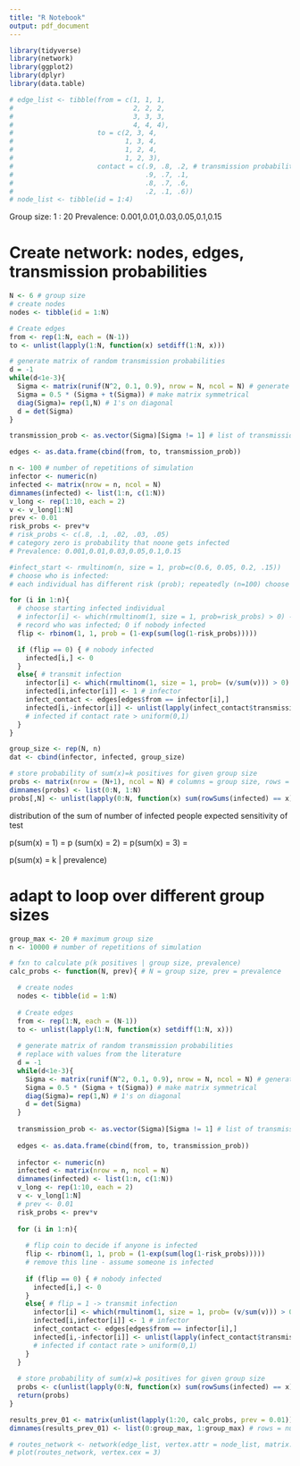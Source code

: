 ```yaml
---
title: "R Notebook"
output: pdf_document
---
```


```r
library(tidyverse)
library(network)
library(ggplot2)
library(dplyr)
library(data.table)
```


```r
# edge_list <- tibble(from = c(1, 1, 1, 
#                              2, 2, 2, 
#                              3, 3, 3, 
#                              4, 4, 4), 
#                     to = c(2, 3, 4, 
#                            1, 3, 4, 
#                            1, 2, 4, 
#                            1, 2, 3), 
#                     contact = c(.9, .8, .2, # transmission probability
#                                 .9, .7, .1, 
#                                 .8, .7, .6, 
#                                 .2, .1, .6))
# node_list <- tibble(id = 1:4)
```

Group size: 1 : 20
Prevalence: 0.001,0.01,0.03,0.05,0.1,0.15

# Create network: nodes, edges, transmission probabilities
```r
N <- 6 # group size
# create nodes
nodes <- tibble(id = 1:N)

# Create edges 
from <- rep(1:N, each = (N-1))
to <- unlist(lapply(1:N, function(x) setdiff(1:N, x)))

# generate matrix of random transmission probabilities 
d = -1
while(d<1e-3){
  Sigma <- matrix(runif(N^2, 0.1, 0.9), nrow = N, ncol = N) # generate random values from .1 to 0.9
  Sigma = 0.5 * (Sigma + t(Sigma)) # make matrix symmetrical 
  diag(Sigma)= rep(1,N) # 1's on diagonal 
  d = det(Sigma)
}

transmission_prob <- as.vector(Sigma)[Sigma != 1] # list of transmission probabilities, removing diagonals

edges <- as.data.frame(cbind(from, to, transmission_prob)) 
```


```r
n <- 100 # number of repetitions of simulation
infector <- numeric(n)
infected <- matrix(nrow = n, ncol = N)
dimnames(infected) <- list(1:n, c(1:N))
v_long <- rep(1:10, each = 2)
v <- v_long[1:N]
prev <- 0.01
risk_probs <- prev*v
# risk_probs <- c(.8, .1, .02, .03, .05)
# category zero is probability that noone gets infected
# Prevalence: 0.001,0.01,0.03,0.05,0.1,0.15

#infect_start <- rmultinom(n, size = 1, prob=c(0.6, 0.05, 0.2, .15))
# choose who is infected:
# each individual has different risk (prob); repeatedly (n=100) choose size = 1 individual to be infected

for (i in 1:n){
  # choose starting infected individual
  # infector[i] <- which(rmultinom(1, size = 1, prob=risk_probs) > 0) - 1
  # record who was infected; 0 if nobody infected
  flip <- rbinom(1, 1, prob = (1-exp(sum(log(1-risk_probs)))))

  if (flip == 0) { # nobody infected
    infected[i,] <- 0
  } 
  else{ # transmit infection
    infector[i] <- which(rmultinom(1, size = 1, prob= (v/sum(v))) > 0) 
    infected[i,infector[i]] <- 1 # infector 
    infect_contact <- edges[edges$from == infector[i],] 
    infected[i,-infector[i]] <- unlist(lapply(infect_contact$transmission_prob, function(x) x > runif(1, min = 0, max = 1)))
    # infected if contact rate > uniform(0,1)
  }
}

group_size <- rep(N, n)
dat <- cbind(infector, infected, group_size)

# store probability of sum(x)=k positives for given group size
probs <- matrix(nrow = (N+1), ncol = N) # columns = group size, rows = number positives (0: group size)
dimnames(probs) <- list(0:N, 1:N)
probs[,N] <- unlist(lapply(0:N, function(x) sum(rowSums(infected) == x)/n))

```

distribution of the sum of number of infected people
expected sensitivity of test 

p(sum(x) = 1) = 
p (sum(x) = 2) = 
p(sum(x) = 3) = 

p(sum(x) = k | prevalence)

# adapt to loop over different group sizes
```r
group_max <- 20 # maximum group size
n <- 10000 # number of repetitions of simulation

# fxn to calculate p(k positives | group size, prevalence)
calc_probs <- function(N, prev){ # N = group size, prev = prevalence

  # create nodes
  nodes <- tibble(id = 1:N)
  
  # Create edges 
  from <- rep(1:N, each = (N-1))
  to <- unlist(lapply(1:N, function(x) setdiff(1:N, x)))
  
  # generate matrix of random transmission probabilities 
  # replace with values from the literature 
  d = -1
  while(d<1e-3){
    Sigma <- matrix(runif(N^2, 0.1, 0.9), nrow = N, ncol = N) # generate random values from .1 to 0.9
    Sigma = 0.5 * (Sigma + t(Sigma)) # make matrix symmetrical 
    diag(Sigma)= rep(1,N) # 1's on diagonal 
    d = det(Sigma)
  }
  
  transmission_prob <- as.vector(Sigma)[Sigma != 1] # list of transmission probabilities, removing diagonals
  
  edges <- as.data.frame(cbind(from, to, transmission_prob)) 
  
  infector <- numeric(n)
  infected <- matrix(nrow = n, ncol = N)
  dimnames(infected) <- list(1:n, c(1:N))
  v_long <- rep(1:10, each = 2)
  v <- v_long[1:N]
  # prev <- 0.01
  risk_probs <- prev*v
  
  for (i in 1:n){
    
    # flip coin to decide if anyone is infected
    flip <- rbinom(1, 1, prob = (1-exp(sum(log(1-risk_probs)))))
    # remove this line - assume someone is infected 
    
    if (flip == 0) { # nobody infected
      infected[i,] <- 0
    } 
    else{ # flip = 1 -> transmit infection
      infector[i] <- which(rmultinom(1, size = 1, prob= (v/sum(v))) > 0) 
      infected[i,infector[i]] <- 1 # infector 
      infect_contact <- edges[edges$from == infector[i],] 
      infected[i,-infector[i]] <- unlist(lapply(infect_contact$transmission_prob, function(x) x > runif(1, min = 0, max = 1)))
      # infected if contact rate > uniform(0,1)
    }
  }
  
  # store probability of sum(x)=k positives for given group size
  probs <- c(unlist(lapply(0:N, function(x) sum(rowSums(infected) == x)/n)), rep(0, group_max - N))
  return(probs)
}

results_prev_01 <- matrix(unlist(lapply(1:20, calc_probs, prev = 0.01)), nrow = (group_max + 1), ncol = group_max)
dimnames(results_prev_01) <- list(0:group_max, 1:group_max) # rows = number positives (0: group size), columns = group size

```





```r
# routes_network <- network(edge_list, vertex.attr = node_list, matrix.type = "edgelist", ignore.eval = FALSE)
# plot(routes_network, vertex.cex = 3)
```


